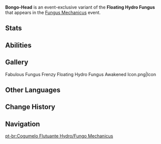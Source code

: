 {{CustomTabs
|tab1 = Overview
|tab2 = Fabulous Fungus Frenzy
|tab3 = Fungus Mechanicus
|tab4 = Lil' Fungi's Fun-Tastic Fiesta
}}
{{Enemy Infobox
|name     = Bongo-Head
|image    = Enemy Floating Hydro Fungus.png
|dmgtype  = Hydro
|weakpoint = no
|type     = Event Enemies
}}
'''Bongo-Head''' is an event-exclusive variant of the '''Floating Hydro Fungus''' that appears in the [[Fungus Mechanicus]] event.

==Stats==
{{Enemy Stats
|hide_notes = 1

|hydro_res = 20%
|dendro_res = 20%

|hp_ratio  = 1.8
|hp_type   = 2
|atk_ratio = 4.32
|atk_type  = 2
}}

==Abilities==
{{Enemy Attacks
|enemy       = Floating Hydro Fungus

|name_1      = Skill: Piercing Waterdrop
|desc_1      = Condenses the power of Hydro to unleash a Piercing Waterdrop that deals '''450% ATK''' as {{Color|Hydro DMG}} while healing the Lil' Fungi within the party for '''40%''' of their Max [[HP]].
|file_1      = Floating Hydro Fungus Piercing Waterdrop

|name_2      = Bubble Strike
|desc_2      = Unleashes a Precision Bubble that deals '''300% ATK''' as {{Color|AHydro DMG}}. 

|name_3      = Misty Surge
|desc_3      = After casting 2 Precision Bubbles, the next Normal Attack will become a Charged Attack that releases a Mist Bubble, dealing '''500% ATK''' as {{Color|Hydro DMG}} upon hitting its target. 
}}

==Gallery==
<gallery>
Fabulous Fungus Frenzy Floating Hydro Fungus Awakened Icon.png|Icon
</gallery>

==Other Languages==
{{Other Languages|Transclude=Bongo-Head}}

==Change History==
{{Change History|3.5}}

==Navigation==
{{Enemy Navbox|Common}}

[[pt-br:Cogumelo Flutuante Hydro/Fungo Mechanicus]]